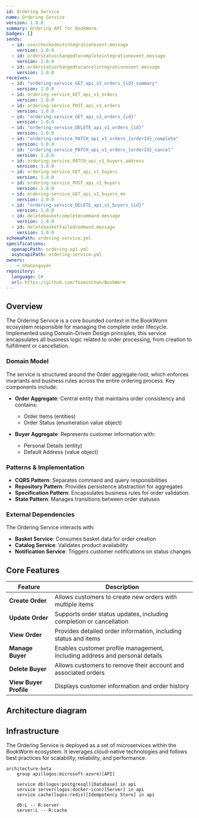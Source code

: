 ```yaml
---
id: Ordering Service
name: Ordering Service
version: 1.0.0
summary: Ordering API for BookWorm
badges: []
sends:
  - id: usercheckedoutintegrationevent.message
    version: 1.0.0
  - id: orderstatuschangedtocompleteintegrationevent.message
    version: 1.0.0
  - id: orderstatuschangedtocancelintegrationevent.message
    version: 1.0.0
receives:
  - id: "ordering-service_GET_api_v1_orders_{id}_summary"
    version: 1.0.0
  - id: ordering-service_GET_api_v1_orders
    version: 1.0.0
  - id: ordering-service_POST_api_v1_orders
    version: 1.0.0
  - id: "ordering-service_GET_api_v1_orders_{id}"
    version: 1.0.0
  - id: "ordering-service_DELETE_api_v1_orders_{id}"
    version: 1.0.0
  - id: "ordering-service_PATCH_api_v1_orders_{orderId}_complete"
    version: 1.0.0
  - id: "ordering-service_PATCH_api_v1_orders_{orderId}_cancel"
    version: 1.0.0
  - id: ordering-service_PATCH_api_v1_buyers_address
    version: 1.0.0
  - id: ordering-service_GET_api_v1_buyers
    version: 1.0.0
  - id: ordering-service_POST_api_v1_buyers
    version: 1.0.0
  - id: ordering-service_GET_api_v1_buyers_me
    version: 1.0.0
  - id: "ordering-service_DELETE_api_v1_buyers_{id}"
    version: 1.0.0
  - id: deletebasketcompletecommand.message
    version: 1.0.0
  - id: deletebasketfailedcommand.message
    version: 1.0.0
schemaPath: ordering-service.yml
specifications:
  openapiPath: ordering-api.yml
  asyncapiPath: ordering-service.yml
owners:
    - nhanxnguyen
repository:
  language: C#
  url: https://github.com/foxminchan/BookWorm
---
```


<Tiles >
    <Tile icon="DocumentIcon" href={`/docs/services/${frontmatter.id}/${frontmatter.version}/changelog`}  title="View the changelog" description="Want to know the history of this service? View the change logs" />
    <Tile icon="UserGroupIcon" href="/docs/users/nhanxnguyen" title="Contact the author" description="Any questions? Feel free to contact the owners" />
    <Tile icon="BoltIcon" href={`/visualiser/services/${frontmatter.id}/${frontmatter.version}`} title={`Sends ${frontmatter.sends.length} messages`} description="This service sends messages to downstream consumers" />
    <Tile icon="BoltIcon"  href={`/visualiser/services/${frontmatter.id}/${frontmatter.version}`} title={`Receives ${frontmatter.receives.length} messages`} description="This service receives messages from other services" />
</Tiles>

## Overview

The Ordering Service is a core bounded context in the BookWorm ecosystem responsible for managing the complete order lifecycle. Implemented using Domain-Driven Design principles, this service encapsulates all business logic related to order processing, from creation to fulfillment or cancellation.

### Domain Model

The service is structured around the Order aggregate root, which enforces invariants and business rules across the entire ordering process. Key components include:

- **Order Aggregate**: Central entity that maintains order consistency and contains:

  - Order Items (entities)
  - Order Status (enumeration value object)

- **Buyer Aggregate**: Represents customer information with:
  - Personal Details (entity)
  - Default Address (value object)

### Patterns & Implementation

- **CQRS Pattern**: Separates command and query responsibilities
- **Repository Pattern**: Provides persistence abstraction for aggregates
- **Specification Pattern**: Encapsulates business rules for order validation
- **State Pattern**: Manages transitions between order statuses

### External Dependencies

The Ordering Service interacts with:

- **Basket Service**: Consumes basket data for order creation
- **Catalog Service**: Validates product availability
- **Notification Service**: Triggers customer notifications on status changes

## Core Features

| Feature                | Description                                                                 |
| ---------------------- | --------------------------------------------------------------------------- |
| **Create Order**       | Allows customers to create new orders with multiple items                   |
| **Update Order**       | Supports order status updates, including completion or cancellation         |
| **View Order**         | Provides detailed order information, including status and items             |
| **Manage Buyer**       | Enables customer profile management, including address and personal details |
| **Delete Buyer**       | Allows customers to remove their account and associated orders              |
| **View Buyer Profile** | Displays customer information and order history                             |

## Architecture diagram

<NodeGraph />

## Infrastructure

The Ordering Service is deployed as a set of microservices within the BookWorm ecosystem. It leverages cloud-native technologies and follows best practices for scalability, reliability, and performance.

```mermaid
architecture-beta
    group api(logos:microsoft-azure)[API]

    service db(logos:postgresql)[Database] in api
    service server(logos:docker-icon)[Server] in api
    service cache(logos:redis)[Idempotency Store] in api

    db:L -- R:server
    server:L -- R:cache
```
